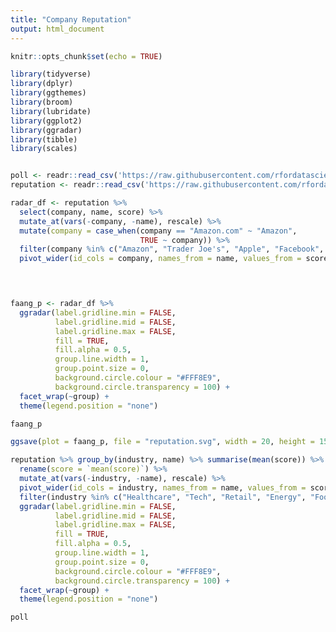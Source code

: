 ```yaml
---
title: "Company Reputation"
output: html_document
---
```


```r
knitr::opts_chunk$set(echo = TRUE)

library(tidyverse)
library(dplyr)
library(ggthemes)
library(broom)
library(lubridate)
library(ggplot2)
library(ggradar)
library(tibble)
library(scales)


poll <- readr::read_csv('https://raw.githubusercontent.com/rfordatascience/tidytuesday/master/data/2022/2022-05-31/poll.csv')
reputation <- readr::read_csv('https://raw.githubusercontent.com/rfordatascience/tidytuesday/master/data/2022/2022-05-31/reputation.csv')
```



```r
radar_df <- reputation %>% 
  select(company, name, score) %>%
  mutate_at(vars(-company, -name), rescale) %>%
  mutate(company = case_when(company == "Amazon.com" ~ "Amazon",
                             TRUE ~ company)) %>%
  filter(company %in% c("Amazon", "Trader Joe's", "Apple", "Facebook", "Google", "Netflix")) %>%
  pivot_wider(id_cols = company, names_from = name, values_from = score)
  



faang_p <- radar_df %>%
  ggradar(label.gridline.min = FALSE,
          label.gridline.mid = FALSE,
          label.gridline.max = FALSE,
          fill = TRUE,
          fill.alpha = 0.5,
          group.line.width = 1,
          group.point.size = 0,
          background.circle.colour = "#FFF8E9",
          background.circle.transparency = 100) +
  facet_wrap(~group) +
  theme(legend.position = "none")

faang_p

ggsave(plot = faang_p, file = "reputation.svg", width = 20, height = 15)
```


```r
reputation %>% group_by(industry, name) %>% summarise(mean(score)) %>%
  rename(score = `mean(score)`) %>%
  mutate_at(vars(-industry, -name), rescale) %>%
  pivot_wider(id_cols = industry, names_from = name, values_from = score) %>%
  filter(industry %in% c("Healthcare", "Tech", "Retail", "Energy", "Food & Beverage", "Media")) %>%
  ggradar(label.gridline.min = FALSE,
          label.gridline.mid = FALSE,
          label.gridline.max = FALSE,
          fill = TRUE,
          fill.alpha = 0.5,
          group.line.width = 1,
          group.point.size = 0,
          background.circle.colour = "#FFF8E9",
          background.circle.transparency = 100) +
  facet_wrap(~group) +
  theme(legend.position = "none")
```


```r
poll
```


